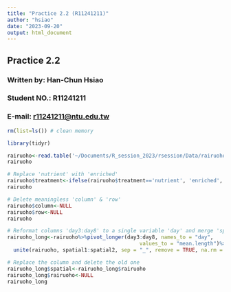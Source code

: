 ```yaml
---
title: "Practice 2.2 (R11241211)"
author: "hsiao"
date: "2023-09-20"
output: html_document
---
```


## Practice 2.2

### Written by: Han-Chun Hsiao

### Student NO.: R11241211

### E-mail: [r11241211\@ntu.edu.tw](mailto:r11241211@ntu.edu.tw){.email}

```r
rm(list=ls()) # clean memory

library(tidyr)

rairuoho<-read.table('~/Documents/R_session_2023/rsession/Data/rairuoho.txt', header = T)
rairuoho

# Replace 'nutrient' with 'enriched'
rairuoho$treatment<-ifelse(rairuoho$treatment=='nutrient', 'enriched', 'water')
rairuoho

# Delete meaningless 'column' & 'row'
rairuoho$column<-NULL
rairuoho$row<-NULL
rairuoho

# Reformat columns 'day3:day8' to a single variable 'day' and merge 'spatial'
rairuoho_long<-rairuoho%>%pivot_longer(day3:day8, names_to = "day", 
                                           values_to = "mean.length")%>%
  unite(rairuoho, spatial1:spatial2, sep = "_", remove = TRUE, na.rm = FALSE)

# Replace the column and delete the old one
rairuoho_long$spatial<-rairuoho_long$rairuoho
rairuoho_long$rairuoho<-NULL
rairuoho_long

```
